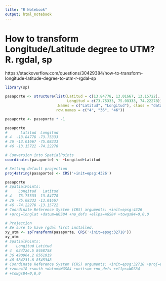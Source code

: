 ```yaml
---
title: "R Notebook"
output: html_notebook
---
```


# How to transform Longitude/Latitude degree to UTM? R. rgdal, sp

https://stackoverflow.com/questions/30429384/how-to-transform-longitude-latitude-degree-to-utm-r-rgdal-sp

```r
library(sp)

pasaporte <- structure(list(Latitud = c(13.84778, 13.01667, 13.15722), 
                            Longitud = c(73.75333, 75.08333, 74.22278)),
                       .Names = c("Latitud", "Longitud"), class = "data.frame", 
                       row.names = c("4", "36", "46"))

pasaporte <- pasaporte * -1

pasaporte
#      Latitud  Longitud
# 4  -13.84778 -73.75333
# 36 -13.01667 -75.08333
# 46 -13.15722 -74.22278


```

```r
# Conversion into SpatialPoints
coordinates(pasaporte) <- ~Longitud+Latitud

# Setting default projection
proj4string(pasaporte) <- CRS('+init=epsg:4326')

pasaporte
# SpatialPoints:
#     Longitud   Latitud
# 4  -73.75333 -13.84778
# 36 -75.08333 -13.01667
# 46 -74.22278 -13.15722
# Coordinate Reference System (CRS) arguments: +init=epsg:4326
# +proj=longlat +datum=WGS84 +no_defs +ellps=WGS84 +towgs84=0,0,0 

```

```r
# Projection
# Be sure to have rgdal first installed.
xy_utm <- spTransform(pasaporte, CRS('+init=epsg:32718'))
xy_utm
# SpatialPoints:
#    Longitud Latitud
# 4  634726.5 8468758
# 36 490964.2 8561019
# 46 584231.8 8545348
# Coordinate Reference System (CRS) arguments: +init=epsg:32718 +proj=utm
# +zone=18 +south +datum=WGS84 +units=m +no_defs +ellps=WGS84
# +towgs84=0,0,0 
```

